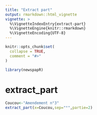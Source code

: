 ```yaml
---
title: "Extract part"
output: rmarkdown::html_vignette
vignette: >
  %\VignetteIndexEntry{extract-part}
  %\VignetteEngine{knitr::rmarkdown}
  %\VignetteEncoding{UTF-8}
---
```


```r
knitr::opts_chunk$set(
  collapse = TRUE,
  comment = "#>"
)
```

```r
library(newspapR)
```

<!-- WARNING - This vignette is generated by {fusen} from dev/flat_extract_part.Rmd: do not edit by hand -->

# extract_part

```r
Coucou<-"Amendement n°3"
extract_part(x=Coucou,sep="°",partie=2)
```

